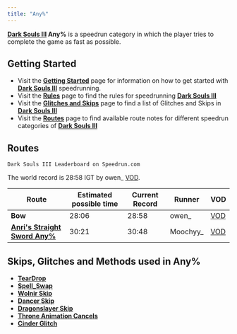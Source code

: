 ```yaml
---
title: "Any%"
---
```


**[Dark Souls III](/darksouls3) Any%** is a speedrun category in which the player tries to complete the game as fast as possible.

## Getting Started

- Visit the **[Getting Started](/darksouls3/getting-started)** page for information on how to get started with **[Dark Souls III](/darksouls3)** speedrunning.
- Visit the **[Rules](/darksouls3/rules)** page to find the rules for speedrunning **[Dark Souls III](/darksouls3)**
- Visit the **[Glitches and Skips](</Category:Glitch_(Dark_Souls_III)> 'Category:Glitch (Dark Souls III)')** page to find a list of Glitches and Skips in **[Dark Souls III](/darksouls3)**
- Visit the **[Routes](/darksouls3/routes)** page to find available route notes for different speedrun categories of **[Dark Souls III](/darksouls3)**

## Routes

`Dark Souls III Leaderboard on Speedrun.com`

The world record is 28:58 IGT by owen\_ [VOD](https://youtu.be/6jZwTsVV4I0?si=HseV9eKUtAy479SV).

| Route                                                                  | Estimated possible time | Current Record | Runner    | VOD                                                                                                                                       |
| ---------------------------------------------------------------------- | ----------------------- | -------------- | --------- | ----------------------------------------------------------------------------------------------------------------------------------------- |
| **Bow**                                                                | 28:06                   | 28:58          | owen\_    | [VOD](https://youtu.be/6jZwTsVV4I0?si=HseV9eKUtAy479SV) |
| **[Anri's Straight Sword Any%](/darksouls3/anris-straight-sword-any)** | 30:21                   | 30:48          | Moochyy\_ | [VOD](https://youtu.be/AHmWirLZg90?si=_0so2o9fWGwPvTui) |

## Skips, Glitches and Methods used in Any%

- **[TearDrop](/darksouls3/teardrop)**
- **[Spell_Swap](/darksouls3/spell-swap)**
- **[Wolnir Skip](/darksouls3/wolnir-skip)**
- **[Dancer Skip](/darksouls3/dancer-skip)**
- **[Dragonslayer Skip](/darksouls3/dragonslayer-skip)**
- **[Throne Animation Cancels](/darksouls3/throne-animation-cancels)**
- **[Cinder Glitch](/darksouls3/cinder-glitch)**
